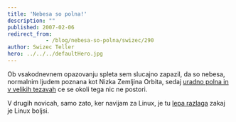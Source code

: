 ```yaml
---
title: 'Nebesa so polna!'
description: ""
published: 2007-02-06
redirect_from: 
            - /blog/nebesa-so-polna/swizec/290
author: Swizec Teller
hero: ../../../defaultHero.jpg
---
```

Ob vsakodnevnem opazovanju spleta sem slucajno zapazil, da so nebesa, normalnim ljudem poznana kot Nizka Zemljina Orbita, sedaj [uradno polna in v velikih tezavah](http://www.nytimes.com/2007/02/06/science/space/06orbi.html?ex=1328418000&en=16b9c6ba615c2e62&ei=5088&partner=rssnyt&emc=rss) ce se okoli tega nic ne postori.

V drugih novicah, samo zato, ker navijam za Linux, je tu [lepa razlaga](http://blogs.zdnet.com/threatchaos/?p=311) zakaj je Linux boljsi.